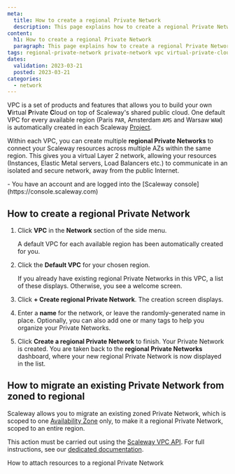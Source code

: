 ```yaml
---
meta:
  title: How to create a regional Private Network
  description: This page explains how to create a regional Private Network in a Scaleway VPC
content:
  h1: How to create a regional Private Network
  paragraph: This page explains how to create a regional Private Network in a Scaleway VPC
tags: regional-private-network private-network vpc virtual-private-cloud
dates:
  validation: 2023-03-21
  posted: 2023-03-21
categories:
  - network
---
```


VPC is a set of products and features that allows you to build your own **V**irtual **P**rivate **C**loud on top of Scaleway's shared public cloud. One default VPC for every available region (Paris `PAR`, Amsterdam `AMS` and Warsaw `WAW`) is automatically created in each Scaleway [Project](/console/my-project/concepts/#project).

Within each VPC, you can create multiple **regional Private Networks** to connect your Scaleway resources across multiple AZs within the same region. This gives you a virtual Layer 2 network, allowing your resources (Instances, Elastic Metal servers, Load Balancers etc.) to communicate in an isolated and secure network, away from the public Internet.

<Macro id="iam-requirements" />
 
<Message type="requirement">
  - You have an account and are logged into the [Scaleway console](https://console.scaleway.com)
</Message>

## How to create a regional Private Network

1. Click **VPC** in the **Network** section of the side menu.

    A default VPC for each available region has been automatically created for you.

    <Lightbox src="scaleway-vpc.webp" alt="" />

2. Click the **Default VPC** for your chosen region.

    If you already have existing regional Private Networks in this VPC, a list of these displays. Otherwise, you see a welcome screen.

    <Lightbox src="scaleway-reg-pn.webp" alt="" />

3. Click **+ Create regional Private Network**. The creation screen displays.

    <Lightbox src="scaleway-create-rpn.webp" alt=""/>

4. Enter a **name** for the network, or leave the randomly-generated name in place. Optionally, you can also add one or many tags to help you organize your Private Networks. 

5. Click **Create a regional Private Network** to finish. Your Private Network is created. You are taken back to the **regional Private Networks** dashboard, where your new regional Private Network is now displayed in the list.

## How to migrate an existing Private Network from zoned to regional

Scaleway allows you to migrate an existing zoned Private Network, which is scoped to one [Availability Zone](/network/vpc/concepts/#regions-and-availability-zones) only, to make it a regional Private Network, scoped to an entire region.

This action must be carried out using the [Scaleway VPC API](https://developers.scaleway.com/en/). For full instructions, see our [dedicated documentation](/network/vpc/api-cli/vpc-private-beta/#migrating-existing-zonal-private-networks-to-regional-private-networks).


<Navigation title="See Also">
  <NextButton to="/network/vpc/how-to/attach-resources-to-pn/">How to attach resources to a regional Private Network</NextButton>
</Navigation>

